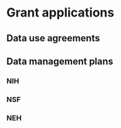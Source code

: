 # Grant applications {-}

## Data use agreements {-}


## Data management plans {-}

### NIH {-}

### NSF {-}

### NEH {-}

